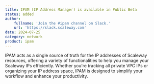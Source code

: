 ```yaml
---
title: IPAM (IP Address Manager) is available in Public Beta
status: added
author:
    fullname: 'Join the #ipam channel on Slack.'
    url: 'https://slack.scaleway.com'
date: 2024-07-25
category: network
product: ipam
---
```


IPAM acts as a single source of truth for the IP addresses of Scaleway resources, offering a variety of functionalities to help you manage your Scaleway IPs efficiently. Whether you're tracking all private VPC IPs or organizing your IP address space, IPAM is designed to simplify your workflow and enhance your productivity.

